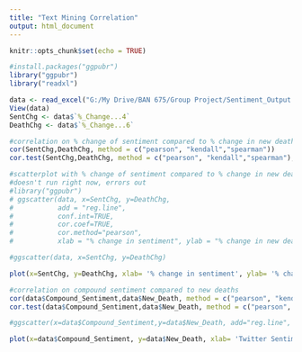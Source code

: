 ---
title: "Text Mining Correlation"
output: html_document
---

```{r setup, include=FALSE}
knitr::opts_chunk$set(echo = TRUE)
```


```{r}
#install.packages("ggpubr")
library("ggpubr")
library("readxl")

data <- read_excel("G:/My Drive/BAN 675/Group Project/Sentiment_Output.xlsx")
View(data)
SentChg <- data$`%_Change...4`
DeathChg <- data$`%_Change...6`
```

```{r}
#correlation on % change of sentiment compared to % change in new deaths
cor(SentChg,DeathChg, method = c("pearson", "kendall","spearman"))
cor.test(SentChg,DeathChg, method = c("pearson", "kendall","spearman"), use="complete.obs")
```

```{r}
#scatterplot with % change of sentiment compared to % change in new deaths
#doesn't run right now, errors out
#library("ggpubr")
# ggscatter(data, x=SentChg, y=DeathChg,
#           add = "reg.line",
#           conf.int=TRUE,
#           cor.coef=TRUE,
#           cor.method="pearson",
#           xlab = "% change in sentiment", ylab = "% change in new deaths")

#ggscatter(data, x=SentChg, y=DeathChg)
```



```{r}
plot(x=SentChg, y=DeathChg, xlab= '% change in sentiment', ylab= '% change in deaths')
```




```{r}
#correlation on compound sentiment compared to new deaths
cor(data$Compound_Sentiment,data$New_Death, method = c("pearson", "kendall","spearman"))
cor.test(data$Compound_Sentiment,data$New_Death, method = c("pearson", "kendall","spearman"), use="complete.obs")
```

```{r}
#ggscatter(x=data$Compound_Sentiment,y=data$New_Death, add="reg.line", conf.int=TRUE, cor.method="pearson", xlab = "Compound Sentiment", ylab = "New Deaths from Coronovirus")
```


```{r}
plot(x=data$Compound_Sentiment, y=data$New_Death, xlab= 'Twitter Sentiment', ylab='# of new Deaths due to Covid19')
```
























